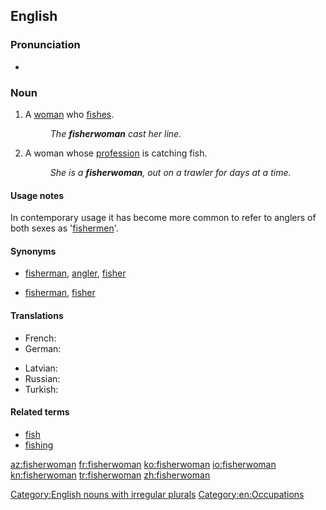 ==English==

===Pronunciation===
* {{a|UK}} {{IPA|/ˈfɪʃəˌwʊmən/}}

===Noun===
{{en-noun|head=[[fisher]][[woman]]|fisherwomen}}

# A [[woman]] who [[fish#Verb|fishes]].
#: ''The '''fisherwoman''' cast her line.''
# A woman whose [[profession]] is catching fish.
#: ''She is a '''fisherwoman''', out on a trawler for days at a time.''

====Usage notes====
In contemporary usage it has become more common to refer to anglers of both sexes as '[[fisherman|fishermen]]'.

====Synonyms====
* {{sense|woman who fishes}} [[fisherman]], [[angler]], [[fisher]]
* {{sense|woman whose profession is catching fish}} [[fisherman]], [[fisher]]

====Translations====
{{trans-top|woman catching fish}}
* French: {{t+|fr|pêcheuse|f}}
* German: {{t|de|Fischerin|f}}
{{trans-mid}}
* Latvian: {{t|lv|zvejniece|f}}
* Russian: {{t+|ru|рыбачка|f|tr=rybáčka|sc=Cyrl}}
* Turkish: {{t+|tr|balıkçı}}
{{trans-bottom}}

====Related terms====
* [[fish]]
* [[fishing]]

[[Category:English nouns with irregular plurals]]
[[Category:en:Occupations]]

[[az:fisherwoman]]
[[fr:fisherwoman]]
[[ko:fisherwoman]]
[[io:fisherwoman]]
[[kn:fisherwoman]]
[[tr:fisherwoman]]
[[zh:fisherwoman]]